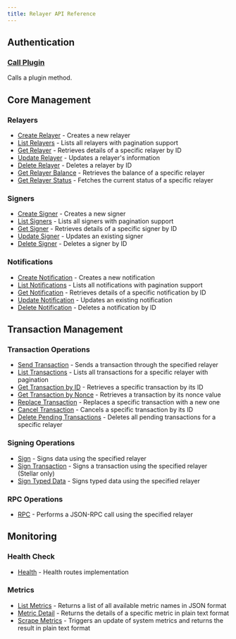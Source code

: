```yaml
---
title: Relayer API Reference
---
```


## Authentication

### [Call Plugin](./callPlugin)
Calls a plugin method.

## Core Management

### Relayers
- [Create Relayer](./createRelayer) - Creates a new relayer
- [List Relayers](./listRelayers) - Lists all relayers with pagination support
- [Get Relayer](./getRelayer) - Retrieves details of a specific relayer by ID
- [Update Relayer](./updateRelayer) - Updates a relayer's information
- [Delete Relayer](./deleteRelayer) - Deletes a relayer by ID
- [Get Relayer Balance](./getRelayerBalance) - Retrieves the balance of a specific relayer
- [Get Relayer Status](./getRelayerStatus) - Fetches the current status of a specific relayer

### Signers
- [Create Signer](./createSigner) - Creates a new signer
- [List Signers](./listSigners) - Lists all signers with pagination support
- [Get Signer](./getSigner) - Retrieves details of a specific signer by ID
- [Update Signer](./updateSigner) - Updates an existing signer
- [Delete Signer](./deleteSigner) - Deletes a signer by ID

### Notifications
- [Create Notification](./createNotification) - Creates a new notification
- [List Notifications](./listNotifications) - Lists all notifications with pagination support
- [Get Notification](./getNotification) - Retrieves details of a specific notification by ID
- [Update Notification](./updateNotification) - Updates an existing notification
- [Delete Notification](./deleteNotification) - Deletes a notification by ID

## Transaction Management

### Transaction Operations
- [Send Transaction](./sendTransaction) - Sends a transaction through the specified relayer
- [List Transactions](./listTransactions) - Lists all transactions for a specific relayer with pagination
- [Get Transaction by ID](./getTransactionById) - Retrieves a specific transaction by its ID
- [Get Transaction by Nonce](./getTransactionByNonce) - Retrieves a transaction by its nonce value
- [Replace Transaction](./replaceTransaction) - Replaces a specific transaction with a new one
- [Cancel Transaction](./cancelTransaction) - Cancels a specific transaction by its ID
- [Delete Pending Transactions](./deletePendingTransactions) - Deletes all pending transactions for a specific relayer

### Signing Operations
- [Sign](./sign) - Signs data using the specified relayer
- [Sign Transaction](./signTransaction) - Signs a transaction using the specified relayer (Stellar only)
- [Sign Typed Data](./signTypedData) - Signs typed data using the specified relayer

### RPC Operations
- [RPC](./rpc) - Performs a JSON-RPC call using the specified relayer

## Monitoring

### Health Check
- [Health](./health) - Health routes implementation

### Metrics
- [List Metrics](./list_metrics) - Returns a list of all available metric names in JSON format
- [Metric Detail](./metric_detail) - Returns the details of a specific metric in plain text format
- [Scrape Metrics](./scrape_metrics) - Triggers an update of system metrics and returns the result in plain text format
